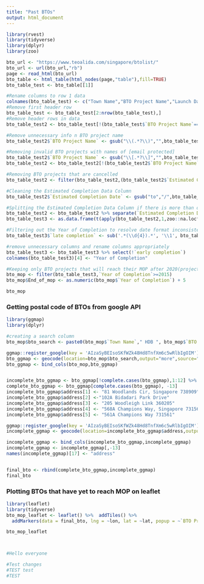 ```yaml
---
title: "Past BTOs"
output: html_document
---
```


```r
library(rvest)
library(tidyverse)
library(dplyr)
library(zoo)

bto_url <- "https://www.teoalida.com/singapore/btolist/"
bto_url <- url(bto_url,"rb")
page <- read_html(bto_url)
bto_table <- html_table(html_nodes(page,"table"),fill=TRUE)
bto_table_test <- bto_table[[1]]

#Rename columns to row 1 data
colnames(bto_table_test) <- c("Town Name","BTO Project Name","Launch Date","Estimated Completion Date","No.of Studio units","No.of 2-room units","No.of 3-room units","No.of 4-room units","No.of 5-room units","No.of 3-gen units","Total no.of units")
#Remove first header row
bto_table_test <- bto_table_test[2:nrow(bto_table_test),]
#Remove header rows in data
bto_table_test2 <- bto_table_test[!(bto_table_test$`BTO Project Name`==""),]

#Remove unnecessary info n BTO project name
bto_table_test2$`BTO Project Name` <- gsub("\\(.*?\\)","",bto_table_test2$`BTO Project Name`)

#Removing invalid BTO projects with names of [email protected]
bto_table_test2$`BTO Project Name` <- gsub("\\[.*?\\]","",bto_table_test2$`BTO Project Name`)
bto_table_test2 <- bto_table_test2[!(bto_table_test2$`BTO Project Name`==""),]

#Removing BTO projects that are cancelled
bto_table_test2 <- filter(bto_table_test2,(bto_table_test2$`Estimated Completion Date`!="Cancelled") & (bto_table_test2$`Estimated Completion Date` != ""))

#Cleaning the Estimated Completion Data Column 
bto_table_test2$`Estimated Completion Date` <- gsub("to","/",bto_table_test2$`Estimated Completion Date`)

#Splitting the Estimated Completion Data Column if there is more than one estimated completion date. Keep the later date of completion 
bto_table_test2 <- bto_table_test2 %>% separate(`Estimated Completion Date`,c("early completion","late completion"),"/")
bto_table_test3 <- as.data.frame(t(apply(bto_table_test2,1,zoo::na.locf)))

#Filtering out the Year of Completion to resolve date format inconsistencies
bto_table_test3$`late completion` <- sub('.*(\\d{4}).*', '\\1', bto_table_test3$`late completion`) 

#remove unnecessary columns and rename columns appropriately
bto_table_test3 <- bto_table_test3 %>% select(!`early completion`)
colnames(bto_table_test3)[4] <- "Year of Completion"

#Keeping only BTO projects that will reach their MOP after 2020(projects with year of completion being 2015 or later)
bto_mop <- filter(bto_table_test3,`Year of Completion`>=2015)
bto_mop$End_of_mop <- as.numeric(bto_mop$`Year of Completion`) + 5

bto_mop
```
### Getting postal code of BTOs from google API 
```r
library(ggmap)
library(dplyr)

#creating a search column 
bto_mop$bto_search <- paste0(bto_mop$`Town Name`," HDB ", bto_mop$`BTO Project Name`)

ggmap::register_google(key = 'AIzaSyBEIsoSKfWZk48Hd8TnfXm6c5wRlbIgOIM')
bto_ggmap <- geocode(location=bto_mop$bto_search,output="more",source="google")
bto_ggmap <- bind_cols(bto_mop,bto_ggmap)


incomplete_bto_ggmap <- bto_ggmap[!complete.cases(bto_ggmap),1:12] %>% mutate(address = "")
complete_bto_ggmap <- bto_ggmap[complete.cases(bto_ggmap), -13] 
incomplete_bto_ggmap$address[1] <- "81 Woodlands Cir, Singapore 738909"
incomplete_bto_ggmap$address[2] <-"102A Bidadari Park Drive"
incomplete_bto_ggmap$address[3] <- "205 Woodleigh Link 360205"
incomplete_bto_ggmap$address[4] <- "568A Champions Way, Singapore 731568"
incomplete_bto_ggmap$address[5] <- "561A Champions Way 731561"

ggmap::register_google(key = 'AIzaSyBEIsoSKfWZk48Hd8TnfXm6c5wRlbIgOIM')
incomplete_ggmap <- geocode(location=incomplete_bto_ggmap$address,output="more",source="google")

incomplete_ggmap <- bind_cols(incomplete_bto_ggmap,incomplete_ggmap)
incomplete_ggmap <- incomplete_ggmap[,-13]
names(incomplete_ggmap)[17] <- "address"


final_bto <- rbind(complete_bto_ggmap,incomplete_ggmap)
final_bto

```
### Plotting BTOs that have yet to reach MOP on leaflet
```r
library(leaflet)
library(tidyverse)
bto_mop_leaflet <- leaflet() %>%  addTiles() %>% 
  addMarkers(data = final_bto, lng = ~lon, lat = ~lat, popup = ~`BTO Project Name`)

bto_mop_leaflet



#Hello everyone

#Test changes
#TEST test
#TEST

```